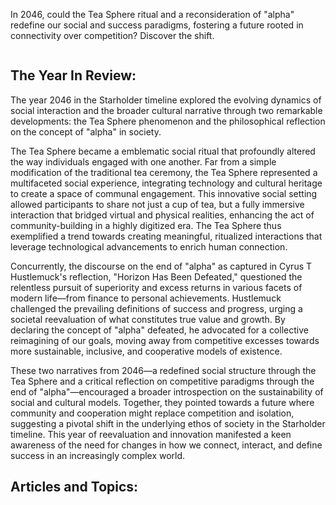 In 2046, could the Tea Sphere ritual and a reconsideration of "alpha" redefine our social and success paradigms, fostering a future rooted in connectivity over competition? Discover the shift.

<img src="https://www.blockstar.com/wp-content/uploads/2024/06/2046-tea.png" alt="" />

## The Year In Review:
The year 2046 in the Starholder timeline explored the evolving dynamics of social interaction and the broader cultural narrative through two remarkable developments: the Tea Sphere phenomenon and the philosophical reflection on the concept of "alpha" in society.

The Tea Sphere became a emblematic social ritual that profoundly altered the way individuals engaged with one another. Far from a simple modification of the traditional tea ceremony, the Tea Sphere represented a multifaceted social experience, integrating technology and cultural heritage to create a space of communal engagement. This innovative social setting allowed participants to share not just a cup of tea, but a fully immersive interaction that bridged virtual and physical realities, enhancing the act of community-building in a highly digitized era. The Tea Sphere thus exemplified a trend towards creating meaningful, ritualized interactions that leverage technological advancements to enrich human connection.

Concurrently, the discourse on the end of "alpha" as captured in Cyrus T Hustlemuck's reflection, "Horizon Has Been Defeated," questioned the relentless pursuit of superiority and excess returns in various facets of modern life—from finance to personal achievements. Hustlemuck challenged the prevailing definitions of success and progress, urging a societal reevaluation of what constitutes true value and growth. By declaring the concept of "alpha" defeated, he advocated for a collective reimagining of our goals, moving away from competitive excesses towards more sustainable, inclusive, and cooperative models of existence.

These two narratives from 2046—a redefined social structure through the Tea Sphere and a critical reflection on competitive paradigms through the end of "alpha"—encouraged a broader introspection on the sustainability of social and cultural models. Together, they pointed towards a future where community and cooperation might replace competition and isolation, suggesting a pivotal shift in the underlying ethos of society in the Starholder timeline. This year of reevaluation and innovation manifested a keen awareness of the need for changes in how we connect, interact, and define success in an increasingly complex world.

## Articles and Topics:

